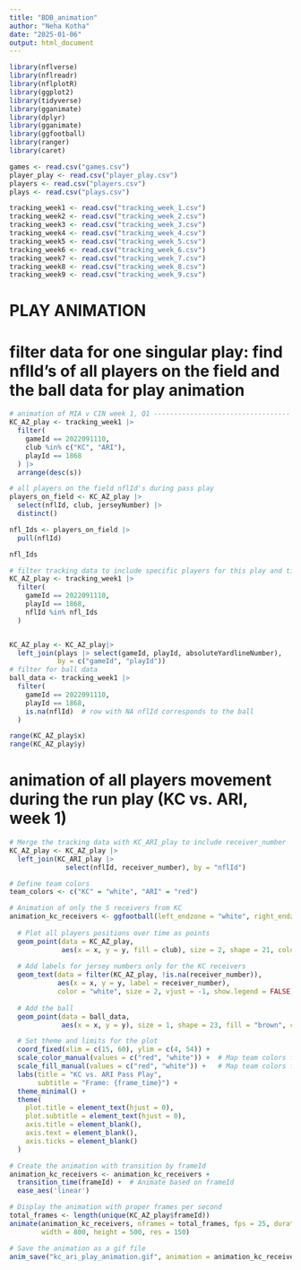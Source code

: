 ```yaml
---
title: "BDB_animation"
author: "Neha Kotha"
date: "2025-01-06"
output: html_document
---
```


```r
library(nflverse)
library(nflreadr)
library(nflplotR)
library(ggplot2)
library(tidyverse)
library(gganimate)
library(dplyr)
library(gganimate)
library(ggfootball)
library(ranger)
library(caret) 
```

```r
games <- read.csv("games.csv")
player_play <- read.csv("player_play.csv")
players <- read.csv("players.csv")
plays <- read.csv("plays.csv")
```

```r
tracking_week1 <- read.csv("tracking_week_1.csv")
tracking_week2 <- read.csv("tracking_week_2.csv")
tracking_week3 <- read.csv("tracking_week_3.csv")
tracking_week4 <- read.csv("tracking_week_4.csv")
tracking_week5 <- read.csv("tracking_week_5.csv")
tracking_week6 <- read.csv("tracking_week_6.csv")
tracking_week7 <- read.csv("tracking_week_7.csv")
tracking_week8 <- read.csv("tracking_week_8.csv")
tracking_week9 <- read.csv("tracking_week_9.csv")
```

# PLAY ANIMATION 
# filter data for one singular play: find nflId's of all players on the field and the ball data for play animation
```r
# animation of MIA v CIN week 1, Q1 ----------------------------------
KC_AZ_play <- tracking_week1 |> 
  filter(
    gameId == 2022091110,
    club %in% c("KC", "ARI"),
    playId == 1868
  ) |> 
  arrange(desc(s))

# all players on the field nflId's during pass play
players_on_field <- KC_AZ_play |> 
  select(nflId, club, jerseyNumber) |> 
  distinct()

nfl_Ids <- players_on_field |> 
  pull(nflId)   

nfl_Ids

# filter tracking data to include specific players for this play and time range
KC_AZ_play <- tracking_week1 |> 
  filter(
    gameId == 2022091110,  
    playId == 1868, 
    nflId %in% nfl_Ids 
  )


KC_AZ_play <- KC_AZ_play|> 
  left_join(plays |> select(gameId, playId, absoluteYardlineNumber), 
            by = c("gameId", "playId"))
# filter for ball data
ball_data <- tracking_week1 |> 
  filter(
    gameId == 2022091110,  
    playId == 1868, 
    is.na(nflId)  # row with NA nflId corresponds to the ball
  )

range(KC_AZ_play$x)
range(KC_AZ_play$y)
```

# animation of all players movement during the run play (KC vs. ARI, week 1)
```r
# Merge the tracking data with KC_ARI_play to include receiver_number
KC_AZ_play <- KC_AZ_play |> 
  left_join(KC_ARI_play |> 
              select(nflId, receiver_number), by = "nflId")
```

```r
# Define team colors
team_colors <- c("KC" = "white", "ARI" = "red")

# Animation of only the 5 receivers from KC
animation_kc_receivers <- ggfootball(left_endzone = "white", right_endzone = "red", field_alpha = 0.8) +
  
  # Plot all players positions over time as points
  geom_point(data = KC_AZ_play, 
             aes(x = x, y = y, fill = club), size = 2, shape = 21, color = "black", stroke = 0.5, show.legend = FALSE) + 
  
  # Add labels for jersey numbers only for the KC receivers
  geom_text(data = filter(KC_AZ_play, !is.na(receiver_number)), 
            aes(x = x, y = y, label = receiver_number),
            color = "white", size = 2, vjust = -1, show.legend = FALSE) +
  
  # Add the ball
  geom_point(data = ball_data, 
             aes(x = x, y = y), size = 1, shape = 23, fill = "brown", color = "black", stroke = 0.5, show.legend = FALSE) +

  # Set theme and limits for the plot
  coord_fixed(xlim = c(15, 60), ylim = c(4, 54)) + 
  scale_color_manual(values = c("red", "white")) +  # Map team colors for the borders
  scale_fill_manual(values = c("red", "white")) +   # Map team colors for the fill
  labs(title = "KC vs. ARI Pass Play",
       subtitle = "Frame: {frame_time}") +
  theme_minimal() +
  theme(
    plot.title = element_text(hjust = 0),
    plot.subtitle = element_text(hjust = 0),
    axis.title = element_blank(),   
    axis.text = element_blank(),    
    axis.ticks = element_blank()
  )

# Create the animation with transition by frameId
animation_kc_receivers <- animation_kc_receivers + 
  transition_time(frameId) +  # Animate based on frameId
  ease_aes('linear') 

# Display the animation with proper frames per second
total_frames <- length(unique(KC_AZ_play$frameId))
animate(animation_kc_receivers, nframes = total_frames, fps = 25, duration = total_frames / 10,
        width = 800, height = 500, res = 150)
```

```r
# Save the animation as a gif file
anim_save("kc_ari_play_animation.gif", animation = animation_kc_receivers)
```